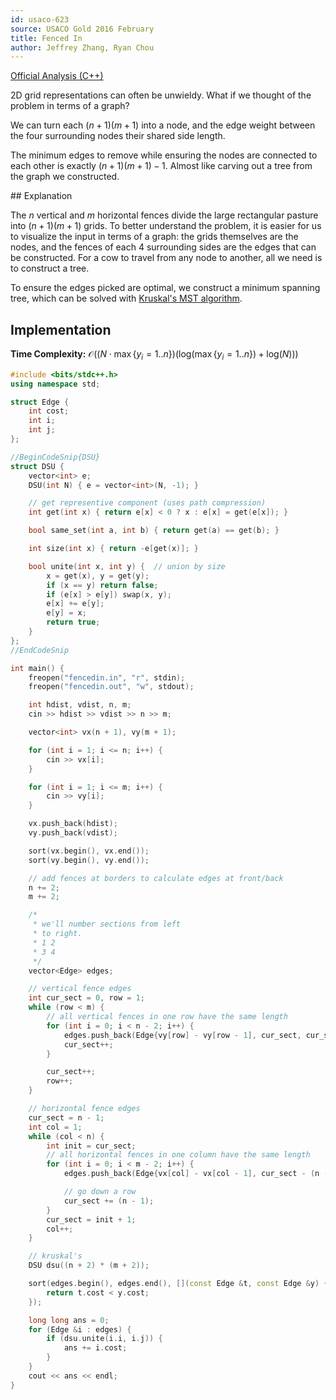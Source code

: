 ```yaml
---
id: usaco-623
source: USACO Gold 2016 February
title: Fenced In
author: Jeffrey Zhang, Ryan Chou
---
```


[Official Analysis (C++)](http://www.usaco.org/current/data/sol_fencedin_gold_feb16.html)


<Spoiler title="Hint 1">

2D grid representations can often be unwieldy. What if we thought of the problem in terms of a graph?

</Spoiler>

<Spoiler title="Hint 2">

We can turn each $(n+1)(m+1)$ into a node, and the edge weight between the four surrounding nodes their shared side length.

</Spoiler>

<Spoiler title="Hint 3">

The minimum edges to remove while ensuring the nodes are connected to each other is exactly $(n+1)(m+1) - 1$. Almost like carving out a tree from the graph we constructed.

</Spoiler>

<Spoiler title="Solution">
## Explanation

The $n$ vertical and $m$ horizontal fences divide the large rectangular pasture into $(n+1)(m+1)$ grids. To better understand the problem, it is easier for us to visualize the input in terms of a graph: the grids themselves are the nodes, and the fences of each 4 surrounding sides are the edges that can be constructed. For a cow to travel from any node to another, all we need is to construct a tree. 

To ensure the edges picked are optimal, we construct a minimum spanning tree, which can be solved with [Kruskal's MST algorithm](/gold/mst#kruskals).

## Implementation

**Time Complexity:** $\mathcal{O}((N \cdot  \max \{ y_i = 1 .. n \}
)(\text{log}(\max \{ y_i = 1 .. n \})+\text{log}(N)))$

<LanguageSection>
<CPPSection>

```cpp
#include <bits/stdc++.h>
using namespace std;

struct Edge {
	int cost;
	int i;
	int j;
};

//BeginCodeSnip{DSU}
struct DSU {
	vector<int> e;
	DSU(int N) { e = vector<int>(N, -1); }

	// get representive component (uses path compression)
	int get(int x) { return e[x] < 0 ? x : e[x] = get(e[x]); }

	bool same_set(int a, int b) { return get(a) == get(b); }

	int size(int x) { return -e[get(x)]; }

	bool unite(int x, int y) {	// union by size
		x = get(x), y = get(y);
		if (x == y) return false;
		if (e[x] > e[y]) swap(x, y);
		e[x] += e[y];
		e[y] = x;
		return true;
	}
};
//EndCodeSnip

int main() {
	freopen("fencedin.in", "r", stdin);
	freopen("fencedin.out", "w", stdout);

	int hdist, vdist, n, m;
	cin >> hdist >> vdist >> n >> m;

	vector<int> vx(n + 1), vy(m + 1);

	for (int i = 1; i <= n; i++) {
		cin >> vx[i];
	}

	for (int i = 1; i <= m; i++) {
		cin >> vy[i];
	}

	vx.push_back(hdist);
	vy.push_back(vdist);

	sort(vx.begin(), vx.end());
	sort(vy.begin(), vy.end());

	// add fences at borders to calculate edges at front/back
	n += 2;
	m += 2;

	/*
	 * we'll number sections from left
	 * to right.
	 * 1 2
	 * 3 4
	 */
	vector<Edge> edges;

	// vertical fence edges
	int cur_sect = 0, row = 1;
	while (row < m) {
		// all vertical fences in one row have the same length
		for (int i = 0; i < n - 2; i++) {
			edges.push_back(Edge{vy[row] - vy[row - 1], cur_sect, cur_sect + 1});
			cur_sect++;
		}

		cur_sect++;
		row++;
	}

	// horizontal fence edges
	cur_sect = n - 1;
	int col = 1;
	while (col < n) {
		int init = cur_sect;
		// all horizontal fences in one column have the same length
		for (int i = 0; i < m - 2; i++) {
			edges.push_back(Edge{vx[col] - vx[col - 1], cur_sect - (n - 1), cur_sect});

			// go down a row
			cur_sect += (n - 1);
		}
		cur_sect = init + 1;
		col++;
	}

	// kruskal's
	DSU dsu((n + 2) * (m + 2));

	sort(edges.begin(), edges.end(), [](const Edge &t, const Edge &y) {
		return t.cost < y.cost;
	});

	long long ans = 0;
	for (Edge &i : edges) {
		if (dsu.unite(i.i, i.j)) {
			ans += i.cost;
		}
	}
	cout << ans << endl;
}
```
</CPPSection>
</LanguageSection>

</Spoiler>
